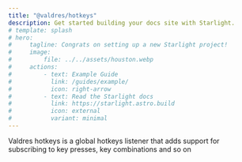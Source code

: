 ```yaml
---
title: "@valdres/hotkeys"
description: Get started building your docs site with Starlight.
# template: splash
# hero:
#     tagline: Congrats on setting up a new Starlight project!
#     image:
#         file: ../../assets/houston.webp
#     actions:
#         - text: Example Guide
#           link: /guides/example/
#           icon: right-arrow
#         - text: Read the Starlight docs
#           link: https://starlight.astro.build
#           icon: external
#           variant: minimal
---
```


Valdres hotkeys is a global hotkeys listener that adds support for subscribing
to key presses, key combinations and so on


<Keys client:only />
